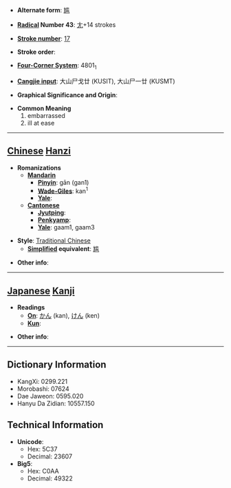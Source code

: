 * '''Alternate form''': [[尴]]

* '''[[Wiktionary:Chinese radical index| Radical]] Number 43''': [[Wiktionary:Chinese radical index 尢|尢]]+14 strokes

* '''[[Wiktionary:Chinese total strokes index|Stroke number]]''': [[Wiktionary:Chinese total strokes index 17|17]]

* '''Stroke order''': 

* '''[[Wiktionary:Chinese four corner index|Four-Corner System]]''': 4801<sub>1</sub>

* '''[[Wiktionary:Chinese Cangjie index|Cangjie input]]''': 大山尸戈廿 (KUSIT), 大山尸一廿 (KUSMT)

* '''Graphical Significance and Origin''': 

* '''Common Meaning'''
*#embarrassed
*# ill at ease


----

== [[Chinese]] [[Hanzi]] ==

* '''Romanizations'''
** '''[[Mandarin]]'''
*** '''[[Pinyin]]''': gān (gan1)
*** '''[[Wade-Giles]]''': kan<sup>1</sup>
*** '''[[Yale]]''': 
** '''[[Cantonese]]'''
*** '''[[Jyutping]]''':
*** '''[[Penkyamp]]''': 
*** '''[[Yale]]''': gaam1, gaam3

* '''Style''': [[Traditional Chinese]] 
** '''[[Simplified Chinese|Simplified]] equivalent''': [[尴]]

* '''Other info''': 

----

== [[Japanese]] [[Kanji]] ==

* '''Readings'''
** '''[[On]]''': [[かん]] (kan), [[けん]] (ken)
** '''[[Kun]]''': 

* '''Other info''':  

----

== Dictionary Information ==

* KangXi: 0299.221
* Morobashi: 07624
* Dae Jaweon: 0595.020
* Hanyu Da Zidian: 10557.150

== Technical Information ==

* '''Unicode''':
** Hex: 5C37
** Decimal: 23607
* '''Big5''':
** Hex: C0AA
** Decimal: 49322